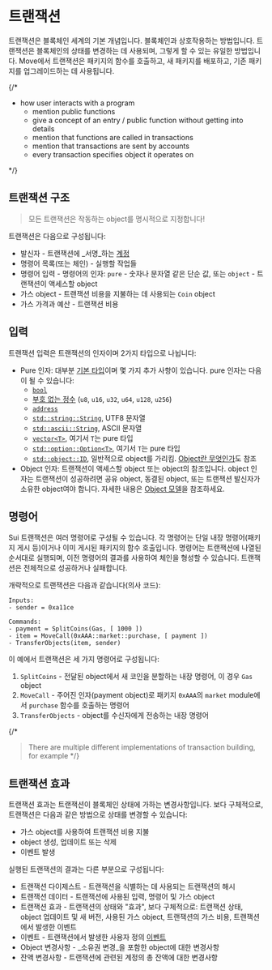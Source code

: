 # 트랜잭션

트랜잭션은 블록체인 세계의 기본 개념입니다. 블록체인과 상호작용하는 방법입니다. 트랜잭션은 블록체인의 상태를 변경하는 데 사용되며, 그렇게 할 수 있는 유일한 방법입니다. Move에서 트랜잭션은 패키지의 함수를 호출하고, 새 패키지를 배포하고, 기존 패키지를 업그레이드하는 데 사용됩니다.

{/*

- how user interacts with a program
    - mention public functions
    - give a concept of an entry / public function without getting into details
    - mention that functions are called in transactions
    - mention that transactions are sent by accounts
    - every transaction specifies object it operates on

 */}

## 트랜잭션 구조

> 모든 트랜잭션은 작동하는 object를 명시적으로 지정합니다!

트랜잭션은 다음으로 구성됩니다:

- 발신자 - 트랜잭션에 _서명_하는 [계정](./what-is-an-account)
- 명령어 목록(또는 체인) - 실행할 작업들
- 명령어 입력 - 명령어의 인자: `pure` - 숫자나 문자열 같은 단순 값, 또는 `object` - 트랜잭션이 액세스할 object
- 가스 object - 트랜잭션 비용을 지불하는 데 사용되는 `Coin` object
- 가스 가격과 예산 - 트랜잭션 비용

## 입력

트랜잭션 입력은 트랜잭션의 인자이며 2가지 타입으로 나뉩니다:

- Pure 인자: 대부분 [기본 타입](../move-basics/primitive-types)이며 몇 가지 추가 사항이 있습니다. pure 인자는 다음이 될 수 있습니다:
  - [`bool`](../move-basics/primitive-types#booleans)
  - [부호 없는 정수](../move-basics/primitive-types#integer-types) (`u8`, `u16`, `u32`, `u64`, `u128`, `u256`)
  - [`address`](../move-basics/address)
  - [`std::string::String`](../move-basics/string), UTF8 문자열
  - [`std::ascii::String`](../move-basics/string#ascii-strings), ASCII 문자열
  - [`vector<T>`](../move-basics/vector), 여기서 `T`는 pure 타입
  - [`std::option::Option<T>`](../move-basics/option), 여기서 `T`는 pure 타입
  - [`std::object::ID`](../storage/uid-and-id), 일반적으로 object를 가리킴. [Object란 무엇인가](../object/object-model)도 참조
- Object 인자: 트랜잭션이 액세스할 object 또는 object의 참조입니다. object 인자는 트랜잭션이 성공하려면 공유 object, 동결된 object, 또는 트랜잭션 발신자가 소유한 object여야 합니다. 자세한 내용은 [Object 모델](../object)을 참조하세요.

## 명령어

Sui 트랜잭션은 여러 명령어로 구성될 수 있습니다. 각 명령어는 단일 내장 명령어(패키지 게시 등)이거나 이미 게시된 패키지의 함수 호출입니다. 명령어는 트랜잭션에 나열된 순서대로 실행되며, 이전 명령어의 결과를 사용하여 체인을 형성할 수 있습니다. 트랜잭션은 전체적으로 성공하거나 실패합니다.

개략적으로 트랜잭션은 다음과 같습니다(의사 코드):

```
Inputs:
- sender = 0xa11ce

Commands:
- payment = SplitCoins(Gas, [ 1000 ])
- item = MoveCall(0xAAA::market::purchase, [ payment ])
- TransferObjects(item, sender)
```

이 예에서 트랜잭션은 세 가지 명령어로 구성됩니다:

1. `SplitCoins` - 전달된 object에서 새 코인을 분할하는 내장 명령어, 이 경우 `Gas` object
2. `MoveCall` - 주어진 인자(payment object)로 패키지 `0xAAA`의 `market` module에서 `purchase` 함수를 호출하는 명령어
3. `TransferObjects` - object를 수신자에게 전송하는 내장 명령어

{/*
> There are multiple different implementations of transaction building, for example
*/}

## 트랜잭션 효과

트랜잭션 효과는 트랜잭션이 블록체인 상태에 가하는 변경사항입니다. 보다 구체적으로, 트랜잭션은 다음과 같은 방법으로 상태를 변경할 수 있습니다:

- 가스 object를 사용하여 트랜잭션 비용 지불
- object 생성, 업데이트 또는 삭제
- 이벤트 발생

실행된 트랜잭션의 결과는 다른 부분으로 구성됩니다:

- 트랜잭션 다이제스트 - 트랜잭션을 식별하는 데 사용되는 트랜잭션의 해시
- 트랜잭션 데이터 - 트랜잭션에 사용된 입력, 명령어 및 가스 object
- 트랜잭션 효과 - 트랜잭션의 상태와 "효과", 보다 구체적으로: 트랜잭션 상태, object 업데이트 및 새 버전, 사용된 가스 object, 트랜잭션의 가스 비용, 트랜잭션에서 발생한 이벤트
- 이벤트 - 트랜잭션에서 발생한 사용자 정의 [이벤트](./../programmability/events)
- Object 변경사항 - _소유권 변경_을 포함한 object에 대한 변경사항
- 잔액 변경사항 - 트랜잭션에 관련된 계정의 총 잔액에 대한 변경사항